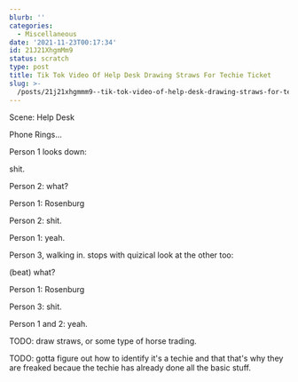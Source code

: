 ```yaml
---
blurb: ''
categories:
  - Miscellaneous
date: '2021-11-23T00:17:34'
id: 21J21XhgmMm9
status: scratch
type: post
title: Tik Tok Video Of Help Desk Drawing Straws For Techie Ticket
slug: >-
  /posts/21j21xhgmmm9--tik-tok-video-of-help-desk-drawing-straws-for-techie-ticket
---
```


Scene: Help Desk

Phone Rings...

Person 1 looks down:

shit.

Person 2: what?

Person 1: Rosenburg

Person 2: shit.

Person 1: yeah.

Person 3, walking in. stops with quizical look at the other too:

(beat) what?

Person 1: Rosenburg

Person 3: shit.

Person 1 and 2: yeah.

TODO: draw straws, or some type of horse trading. 

TODO: gotta figure out how to identify it's a techie and that that's why they are freaked becaue the techie has already done all the basic stuff. 

